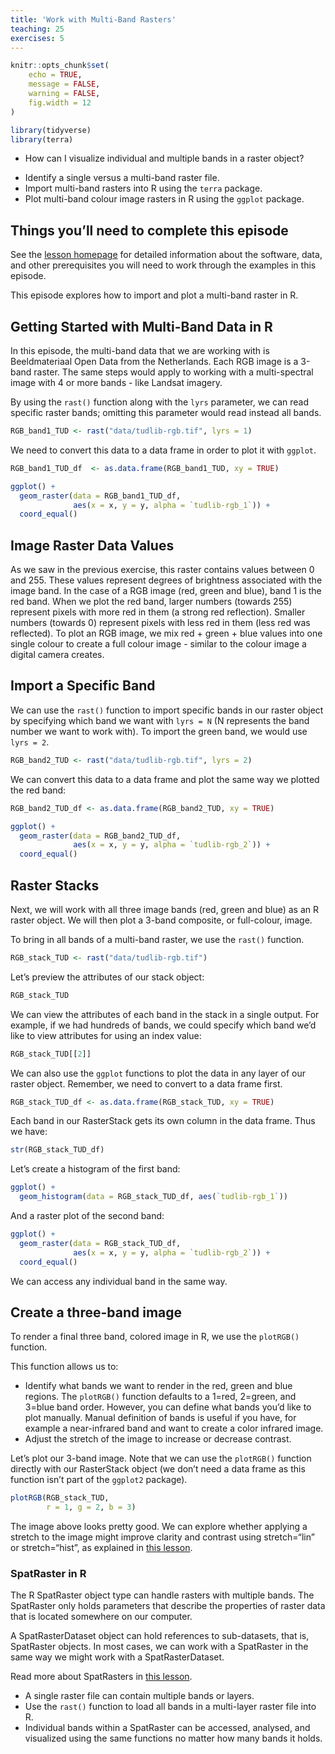 ```yaml
---
title: 'Work with Multi-Band Rasters'
teaching: 25
exercises: 5
---
```


```r
knitr::opts_chunk$set(
	echo = TRUE,
	message = FALSE,
	warning = FALSE,
	fig.width = 12
)

library(tidyverse)
library(terra)
```

:::::::::::::::::::::::::::::::::::::: questions 

- How can I visualize individual and multiple bands in a raster object?

::::::::::::::::::::::::::::::::::::::::::::::::

::::::::::::::::::::::::::::::::::::: objectives

- Identify a single versus a multi-band raster file.
- Import multi-band rasters into R using the `terra` package.
- Plot multi-band colour image rasters in R using the `ggplot` package.

::::::::::::::::::::::::::::::::::::::::::::::::

::: prereq

# Things you'll need to complete this episode

See the [lesson homepage]() for detailed information about the software, data, and other prerequisites you will need to work through the examples in this episode.

<!-- This lesson uses the `terra` package in particular. If you have not installed it yet, do so by running `install.packages("terra")` before loading it with `library(terra)`. -->

:::

<!-- We introduced multi-band raster data in an [earlier lesson]().  -->
This episode explores how to import and plot a multi-band raster in R.

## Getting Started with Multi-Band Data in R

In this episode, the multi-band data that we are working with is Beeldmateriaal Open Data from the Netherlands. Each RGB image is a 3-band raster. The same steps would apply to working with a multi-spectral image with 4 or more bands - like Landsat imagery.

By using the `rast()` function along with the `lyrs` parameter, we can read specific raster bands; omitting this parameter would read instead all bands.

```r
RGB_band1_TUD <- rast("data/tudlib-rgb.tif", lyrs = 1)
```

We need to convert this data to a data frame in order to plot it with `ggplot`.
```r
RGB_band1_TUD_df  <- as.data.frame(RGB_band1_TUD, xy = TRUE)

ggplot() +
  geom_raster(data = RGB_band1_TUD_df,
              aes(x = x, y = y, alpha = `tudlib-rgb_1`)) + 
  coord_equal()
```

## Image Raster Data Values

As we saw in the previous exercise, this raster contains values between 0 and 255. These values represent degrees of brightness associated with the image band. In the case of a RGB image (red, green and blue), band 1 is the red band. When we plot the red band, larger numbers (towards 255) represent pixels with more red in them (a strong red reflection). Smaller numbers (towards 0) represent pixels with less red in them (less red was reflected). To plot an RGB image, we mix red + green + blue values into one single colour to create a full colour image - similar to the colour image a digital camera creates.

## Import a Specific Band

We can use the `rast()` function to import specific bands in our raster object by specifying which band we want with `lyrs = N` (N represents the band number we want to work with). To import the green band, we would use `lyrs = 2`.

```r
RGB_band2_TUD <- rast("data/tudlib-rgb.tif", lyrs = 2)
```

We can convert this data to a data frame and plot the same way we plotted the red band:
```r
RGB_band2_TUD_df <- as.data.frame(RGB_band2_TUD, xy = TRUE)

ggplot() +
  geom_raster(data = RGB_band2_TUD_df,
              aes(x = x, y = y, alpha = `tudlib-rgb_2`)) + 
  coord_equal() 
```

## Raster Stacks

Next, we will work with all three image bands (red, green and blue) as an R raster object. We will then plot a 3-band composite, or full-colour, image.

To bring in all bands of a multi-band raster, we use the `rast()` function.
```r
RGB_stack_TUD <- rast("data/tudlib-rgb.tif")
```

Let’s preview the attributes of our stack object:
```r
RGB_stack_TUD
```
We can view the attributes of each band in the stack in a single output. For example, if we had hundreds of bands, we could specify which band we’d like to view attributes for using an index value:
```r
RGB_stack_TUD[[2]]
```
We can also use the `ggplot` functions to plot the data in any layer of our raster object. Remember, we need to convert to a data frame first.

```r
RGB_stack_TUD_df <- as.data.frame(RGB_stack_TUD, xy = TRUE)
```

Each band in our RasterStack gets its own column in the data frame. Thus we have:
```r
str(RGB_stack_TUD_df)
```
Let’s create a histogram of the first band:
```r
ggplot() +
  geom_histogram(data = RGB_stack_TUD_df, aes(`tudlib-rgb_1`))
```
And a raster plot of the second band:
```r
ggplot() +
  geom_raster(data = RGB_stack_TUD_df,
              aes(x = x, y = y, alpha = `tudlib-rgb_2`)) + 
  coord_equal()
```

We can access any individual band in the same way.

## Create a three-band image

To render a final three band, colored image in R, we use the `plotRGB()` function.

This function allows us to:

- Identify what bands we want to render in the red, green and blue regions. The `plotRGB()` function defaults to a 1=red, 2=green, and 3=blue band order. However, you can define what bands you’d like to plot manually. Manual definition of bands is useful if you have, for example a near-infrared band and want to create a color infrared image.
- Adjust the stretch of the image to increase or decrease contrast.

Let’s plot our 3-band image. Note that we can use the `plotRGB()` function directly with our RasterStack object (we don’t need a data frame as this function isn’t part of the `ggplot2` package).

```r
plotRGB(RGB_stack_TUD,
        r = 1, g = 2, b = 3)
```

The image above looks pretty good. We can explore whether applying a stretch to the image might improve clarity and contrast using stretch="lin" or stretch="hist", as explained in [this lesson](https://datacarpentry.org/r-raster-vector-geospatial/instructor/05-raster-multi-band-in-r.html#create-a-three-band-image).

::: callout

### SpatRaster in R

The R SpatRaster object type can handle rasters with multiple bands. The SpatRaster only holds parameters that describe the properties of raster data that is located somewhere on our computer.

A SpatRasterDataset object can hold references to sub-datasets, that is, SpatRaster objects. In most cases, we can work with a SpatRaster in the same way we might work with a SpatRasterDataset.

Read more about SpatRasters in [this lesson](https://datacarpentry.org/r-raster-vector-geospatial/instructor/05-raster-multi-band-in-r.html#spatraster-in-r).

:::

::::::::::::::::::::::::::::::::::::: keypoints 

- A single raster file can contain multiple bands or layers.
- Use the `rast()` function to load all bands in a multi-layer raster file into R.
- Individual bands within a SpatRaster can be accessed, analysed, and visualized using the same functions no matter how many bands it holds.

::::::::::::::::::::::::::::::::::::::::::::::::

